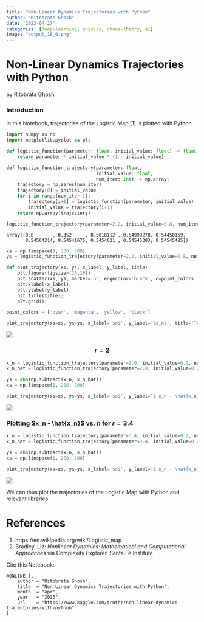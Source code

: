 ```yaml
---
title: "Non-Linear Dynamics Trajectories with Python"
author: "Ritobrata Ghosh"
date: "2023-04-27"
categories: [deep-learning, physics, chaos-theory, ai]
image: "output_16_0.png"
---
```


# Non-Linear Dynamics Trajectories with Python

by Ritobrata Ghosh

### Introduction

In this Notebook, trajectories of the Logistic Map \[1\] is plotted with Python.


```python
import numpy as np
import matplotlib.pyplot as plt
```


```python
def logistic_function(parameter: float, initial_value: float) -> float:
    return parameter * initial_value * (1 - initial_value)
```


```python
def logistic_function_trajectory(parameter: float,
                                 initial_value: float,
                                 num_iter: int) -> np.array:
    trajectory = np.zeros(num_iter)
    trajectory[0] = initial_value
    for i in range(num_iter-1):
        trajectory[i+1] = logistic_function(parameter, initial_value)
        initial_value = trajectory[i+1]
    return np.array(trajectory)
```


```python
logistic_function_trajectory(parameter=2.2, initial_value=0.8, num_iter=10)
```




    array([0.8       , 0.352     , 0.5018112 , 0.54999278, 0.54450159,
           0.54564314, 0.54541675, 0.5454621 , 0.54545303, 0.54545485])




```python
xs = np.linspace(1, 200, 200)
ys = logistic_function_trajectory(parameter=2.2, initial_value=0.8, num_iter=200)
```


```python
def plot_trajectory(xs, ys, x_label, y_label, title):
    plt.figure(figsize=(20,10))
    plt.scatter(xs, ys, marker='o', edgecolor='black', c=point_colors * 50);
    plt.xlabel(x_label);
    plt.ylabel(y_label);
    plt.title(title);
    plt.grid();
```


```python
point_colors = ['cyan', 'magenta', 'yellow', 'black']
```


```python
plot_trajectory(xs=xs, ys=ys, x_label='$n$', y_label='$x_n$', title='Trajectory')
```


    
![](output_10_0.png)
    


### $$r = 2$$


```python
x_n = logistic_function_trajectory(parameter=2.0, initial_value=0.2, num_iter=200)
x_n_hat = logistic_function_trajectory(parameter=2.0, initial_value=0.200001, num_iter=200)
```


```python
ys = abs(np.subtract(x_n, x_n_hat))
xs = np.linspace(1, 200, 200)
```


```python
plot_trajectory(xs=xs, ys=ys, x_label='$n$', y_label='$ x_n - \hat{x_n} $', title='Trajectory for $r = 2$')
```


    
![](output_14_0.png)
    


### Plotting $x_n - \hat{x_n}$ vs. $n$ for $r=3.4$


```python
x_n = logistic_function_trajectory(parameter=3.4, initial_value=0.2, num_iter=200)
x_n_hat = logistic_function_trajectory(parameter=3.4, initial_value=0.200001, num_iter=200)

ys = abs(np.subtract(x_n, x_n_hat))
xs = np.linspace(1, 200, 200)

plot_trajectory(xs=xs, ys=ys, x_label='$n$', y_label='$ x_n - \hat{x_n} $', title='Trajectory for $r = 3.4$')
```


    
![](output_16_0.png)
    


We can thus plot the trajectories of the Logistic Map with Python and relevant libraries.

# References

1. https://en.wikipedia.org/wiki/Logistic_map
2. Bradley, Liz: _Nonlinear Dynamics: Mathematical and Computational Approaches_ via Complexity Explorer, Santa Fe Institute

Cite this Notebook:

```
@ONLINE {,
    author = "Ritobrata Ghosh",
    title  = "Non Linear Dynamics Trajectories with Python",
    month  = "apr",
    year   = "2023",
    url    = "https://www.kaggle.com/truthr/non-linear-dynamics-trajectories-with-python"
}
```

